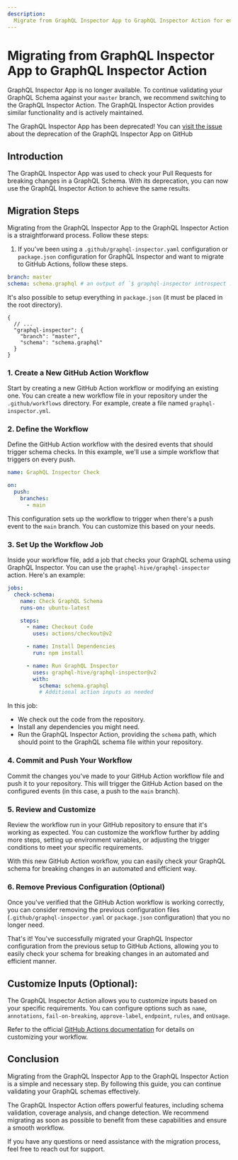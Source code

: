 ```yaml
---
description:
  Migrate from GraphQL Inspector App to GraphQL Inspector Action for enhanced schema validation.
---
```



# Migrating from GraphQL Inspector App to GraphQL Inspector Action

GraphQL Inspector App is no longer available. To continue validating your GraphQL Schema against
your `master` branch, we recommend switching to the GraphQL Inspector Action. The GraphQL Inspector
Action provides similar functionality and is actively maintained.

<Callout type="warning">The GraphQL Inspector App has been deprecated!</Callout>
<Callout type="info">
  You can [visit the issue](https://github.com/graphql-hive/graphql-inspector/issues/2648) about the
  deprecation of the GraphQL Inspector App on GitHub
</Callout>

## Introduction

The GraphQL Inspector App was used to check your Pull Requests for breaking changes in a GraphQL
Schema. With its deprecation, you can now use the GraphQL Inspector Action to achieve the same
results.

## Migration Steps

Migrating from the GraphQL Inspector App to the GraphQL Inspector Action is a straightforward
process. Follow these steps:

1. If you've been using a `.github/graphql-inspector.yaml` configuration or `package.json`
   configuration for GraphQL Inspector and want to migrate to GitHub Actions, follow these steps.

```yaml
branch: master
schema: schema.graphql # an output of `$ graphql-inspector introspect ...`
```

It's also possible to setup everything in `package.json` (it must be placed in the root directory).

```jsonc
{
  // ...
  "graphql-inspector": {
    "branch": "master",
    "schema": "schema.graphql"
  }
}
```

### 1. Create a New GitHub Action Workflow

Start by creating a new GitHub Action workflow or modifying an existing one. You can create a new
workflow file in your repository under the `.github/workflows` directory. For example, create a file
named `graphql-inspector.yml`.

### 2. Define the Workflow

Define the GitHub Action workflow with the desired events that should trigger schema checks. In this
example, we'll use a simple workflow that triggers on every push.

```yaml
name: GraphQL Inspector Check

on:
  push:
    branches:
      - main
```

This configuration sets up the workflow to trigger when there's a push event to the `main` branch.
You can customize this based on your needs.

### 3. Set Up the Workflow Job

Inside your workflow file, add a job that checks your GraphQL schema using GraphQL Inspector. You
can use the `graphql-hive/graphql-inspector` action. Here's an example:

```yaml
jobs:
  check-schema:
    name: Check GraphQL Schema
    runs-on: ubuntu-latest

    steps:
      - name: Checkout Code
        uses: actions/checkout@v2

      - name: Install Dependencies
        run: npm install

      - name: Run GraphQL Inspector
        uses: graphql-hive/graphql-inspector@v2
        with:
          schema: schema.graphql
          # Additional action inputs as needed
```

In this job:

- We check out the code from the repository.
- Install any dependencies you might need.
- Run the GraphQL Inspector Action, providing the `schema` path, which should point to the GraphQL
  schema file within your repository.

### 4. Commit and Push Your Workflow

Commit the changes you've made to your GitHub Action workflow file and push it to your repository.
This will trigger the GitHub Action based on the configured events (in this case, a push to the
`main` branch).

### 5. Review and Customize

Review the workflow run in your GitHub repository to ensure that it's working as expected. You can
customize the workflow further by adding more steps, setting up environment variables, or adjusting
the trigger conditions to meet your specific requirements.

With this new GitHub Action workflow, you can easily check your GraphQL schema for breaking changes
in an automated and efficient way.

### 6. Remove Previous Configuration (Optional)

Once you've verified that the GitHub Action workflow is working correctly, you can consider removing
the previous configuration files (`.github/graphql-inspector.yaml` or `package.json` configuration)
that you no longer need.

That's it! You've successfully migrated your GraphQL Inspector configuration from the previous setup
to GitHub Actions, allowing you to easily check your schema for breaking changes in an automated and
efficient manner.

## **Customize Inputs (Optional)**:

The GraphQL Inspector Action allows you to customize inputs based on your specific requirements. You
can configure options such as `name`, `annotations`, `fail-on-breaking`, `approve-label`,
`endpoint`, `rules`, and `onUsage`.

Refer to the official
[GitHub Actions documentation](https://help.github.com/en/actions/reference/workflow-syntax-for-github-actions)
for details on customizing your workflow.

## Conclusion

Migrating from the GraphQL Inspector App to the GraphQL Inspector Action is a simple and necessary
step. By following this guide, you can continue validating your GraphQL schemas effectively.

The GraphQL Inspector Action offers powerful features, including schema validation, coverage
analysis, and change detection. We recommend migrating as soon as possible to benefit from these
capabilities and ensure a smooth workflow.

If you have any questions or need assistance with the migration process, feel free to reach out for
support.
